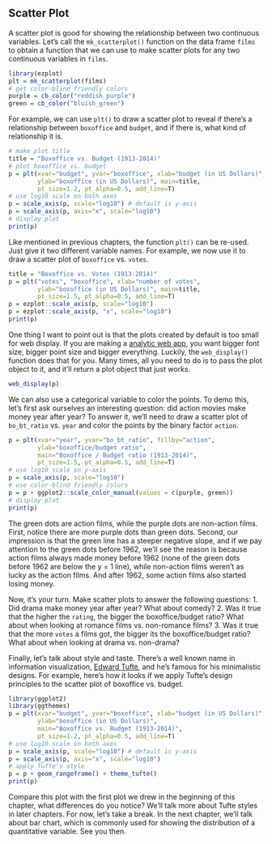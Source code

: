 ## Scatter Plot

A scatter plot is good for showing the relationship between two continuous variables. Let's call the `mk_scatterplot()` function on the data frame `films` to obtain a function that we can use to make scatter plots for any two continuous variables in `films`.
```r
library(ezplot)
plt = mk_scatterplot(films)
# get color-blind friendly colors
purple = cb_color("reddish_purple")
green = cb_color("bluish_green")
```

For example, we can use `plt()` to draw a scatter plot to reveal if there's a relationship between `boxoffice` and `budget`, and if there is, what kind of relationship it is. 
```r
# make plot title 
title = "Boxoffice vs. Budget (1913-2014)"
# plot boxoffice vs. budget
p = plt(xvar="budget", yvar="boxoffice", xlab="budget (in US Dollars)",
        ylab="boxoffice (in US Dollars)", main=title, 
        pt_size=1.2, pt_alpha=0.5, add_line=T)
# use log10 scale on both axes
p = scale_axis(p, scale="log10") # default is y-axis
p = scale_axis(p, axis="x", scale="log10")
# display plot
print(p)
```

Like mentioned in previous chapters, the function `plt()` can be re-used. Just give it two different variable names. For example, we now use it to draw a scatter plot of `boxoffice` vs. `votes`.
```r
title = "Boxoffice vs. Votes (1913-2014)"
p = plt("votes", "boxoffice", xlab="number of votes", 
        ylab="boxoffice (in US Dollars)", main=title, 
        pt_size=1.5, pt_alpha=0.5, add_line=T)
p = ezplot::scale_axis(p, scale="log10")
p = ezplot::scale_axis(p, "x", scale="log10")
print(p)
```

One thing I want to point out is that the plots created by default is too small for web display. If you are making a [analytic web app](http://app.cabaceo.com/ocpu/github/gmlang/imdb/www/#/bo), you want bigger font size, bigger point size and bigger everything. Luckily, the `web_display()` function does that for you. Many times, all you need to do is to pass the plot object to it, and it'll return a plot object that just works.
```r
web_display(p)
```

We can also use a categorical variable to color the points. To demo this, let's first ask ourselves an interesting question: did action movies make money year after year? To answer it, we'll need to draw a scatter plot of `bo_bt_ratio` vs. `year` and color the points by the binary factor `action`. 
```r
p = plt(xvar="year", yvar="bo_bt_ratio", fillby="action", 
        ylab="boxoffice/budget ratio", 
        main="Boxoffice / Budget ratio (1913-2014)", 
        pt_size=1.5, pt_alpha=0.5, add_line=T)
# use log10 scale on y-axis
p = scale_axis(p, scale="log10")
# use color-blind friendly colors
p = p + ggplot2::scale_color_manual(values = c(purple, green))
# display plot
print(p)
```

The green dots are action films, while the purple dots are non-action films. First, notice there are more purple dots than green dots. Second, our impression is that the green line has a steeper negative slope, and if we pay attention to the green dots before 1962, we'll see the reason is because action films always made money before 1962 (none of the green dots before 1962 are below the y = 1 line), while non-action films weren't as lucky as the action films. And after 1962, some action films also started losing money. 

Now, it's your turn. Make scatter plots to answer the following questions:
1. Did drama make money year after year? What about comedy? 
2. Was it true that the higher the `rating`, the bigger the boxoffice/budget ratio? What about when looking at romance films vs. non-romance films?
3. Was it true that the more `votes` a films got, the bigger its the boxoffice/budget ratio? What about when looking at drama vs. non-drama?

Finally, let's talk about style and taste. There's a well known name in information visualization, [Edward Tufte](https://en.wikipedia.org/wiki/Edward_Tufte), and he's famous for his minimalistic designs. For example, here's how it looks if we apply Tufte's design principles to the scatter plot of boxoffice vs. budget.
```r
library(ggplot2)
library(ggthemes)
p = plt(xvar="budget", yvar="boxoffice", xlab="budget (in US Dollars)",
        ylab="boxoffice (in US Dollars)", 
        main="Boxoffice vs. Budget (1913-2014)", 
        pt_size=1.2, pt_alpha=0.5, add_line=T)
# use log10 scale on both axes
p = scale_axis(p, scale="log10") # default is y-axis
p = scale_axis(p, axis="x", scale="log10")
# apply Tufte's style
p = p + geom_rangeframe() + theme_tufte()
print(p)
```

Compare this plot with the first plot we drew in the beginning of this chapter, what differences do you notice? We'll talk more about Tufte styles in later chapters. For now, let's take a break. In the next chapter, we'll talk about bar chart, which is commonly used for showing the distribution of a quantitative variable. See you then. 